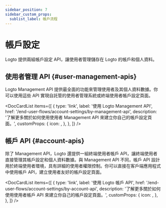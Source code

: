 ```yaml
---
sidebar_position: 7
sidebar_custom_props:
  sublist_label: 帳戶流程
---
```



# 帳戶設定

Logto 提供兩組帳戶設定 API，讓使用者管理儲存在 Logto 的帳戶和個人資料。

## 使用者管理 API \{#user-management-apis}

Logto Management API 提供最全面的功能來管理使用者及其個人資料數據。你可以使用這些 API 實現自託管的使用者管理系統或終端使用者帳戶設定頁面。

<DocCardList
  items={[
    {
      type: 'link',
      label: '使用 Logto Management API',
      href: '/end-user-flows/account-settings/by-management-api',
      description: '了解更多關於如何使用使用者 Management API 來建立你自己的帳戶設定頁面。',
      customProps: {
        icon: <GearIcon />,
      },
    },
  ]}
/>

## 帳戶 API \{#account-apis}

除了 Management API，Logto 還提供一組終端使用者帳戶 API，讓終端使用者直接管理其帳戶設定和個人資料數據。與 Management API 不同，帳戶 API 設計用於終端使用者環境，具有詳細的使用者權限控制。你可以直接在客戶端應用程式中使用帳戶 API，建立使用者友好的帳戶設定頁面。

<DocCardList
  items={[
    {
      type: 'link',
      label: '使用 Logto 帳戶 API',
      href: '/end-user-flows/account-settings/by-account-api',
      description: '了解更多關於如何使用使用者帳戶 API 來建立你自己的帳戶設定頁面。',
      customProps: {
        icon: <GearIcon />,
      },
    },
  ]}
/>
